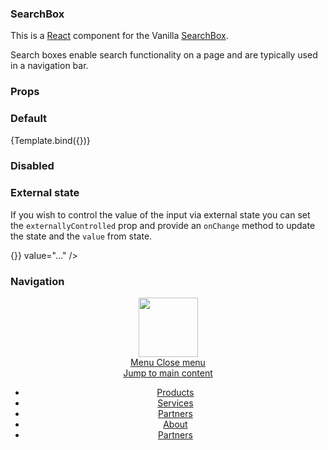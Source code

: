 

<Meta title="SearchBox" component={SearchBox} />


### SearchBox

This is a [React](https://reactjs.org/) component for the Vanilla [SearchBox](https://docs.vanillaframework.io/patterns/search-box/).

Search boxes enable search functionality on a page and are typically used in a navigation bar.

### Props

<ArgsTable of={SearchBox} />

### Default

<Canvas>
  <Story name="Default">{Template.bind({})}</Story>
</Canvas>

### Disabled

<Canvas>
  <Story name="Disabled">
    <SearchBox disabled />
  </Story>
</Canvas>

### External state

If you wish to control the value of the input via external state you can set
the `externallyControlled` prop and provide an `onChange` method to update the
state and the `value` from state.

<Canvas>
  <Story name="External state">
    <SearchBox externallyControlled onChange={() => {}} value="..." />
  </Story>
</Canvas>

### Navigation

<Canvas>
  <Story name="Navigation">
    <header id="navigation" className="p-navigation">
      <div className="p-navigation__row--full-width">
        <div className="p-navigation__banner">
          <div className="p-navigation__logo">
            <a className="p-navigation__link" href="#">
              <img
                className="p-navigation__image"
                src="https://assets.ubuntu.com/v1/5d6da5c4-logo-canonical-aubergine.svg"
                alt=""
                width="95"
              />
            </a>
          </div>
          <a
            href="#navigation"
            className="p-navigation__toggle--open"
            title="menu"
          >
            Menu
          </a>
          <a
            href="#navigation-closed"
            className="p-navigation__toggle--close"
            title="close menu"
          >
            Close menu
          </a>
        </div>
        <nav className="p-navigation__nav">
          <span className="u-off-screen">
            <a href="#main-content">Jump to main content</a>
          </span>
          <ul className="p-navigation__links" role="menu">
            <li className="p-navigation__link" role="menuitem">
              <a href="#">Products</a>
            </li>
            <li className="p-navigation__link" role="menuitem">
              <a href="#">Services</a>
            </li>
            <li className="p-navigation__link" role="menuitem">
              <a href="#">Partners</a>
            </li>
            <li className="p-navigation__link" role="menuitem">
              <a href="#">About</a>
            </li>
            <li className="p-navigation__link" role="menuitem">
              <a href="#">Partners</a>
            </li>
          </ul>
          <SearchBox />
        </nav>
      </div>
    </header>
  </Story>
</Canvas>
